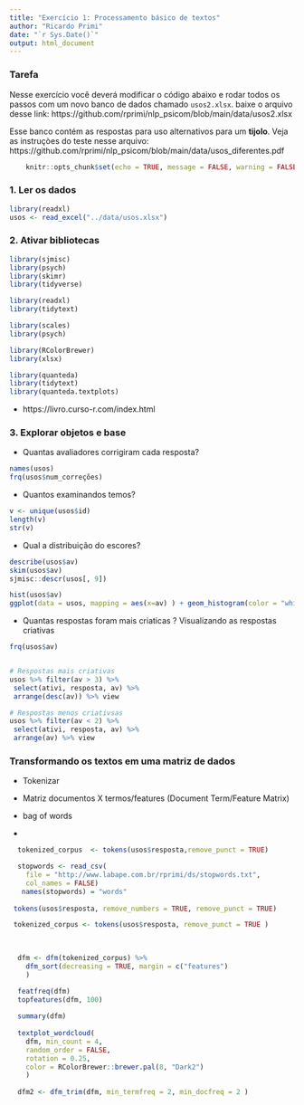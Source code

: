 ```yaml
---
title: "Exercício 1: Processamento básico de textos"
author: "Ricardo Primi"
date: "`r Sys.Date()`"
output: html_document
---
```


### Tarefa 

Nesse exercício você deverá modificar o código abaixo e rodar todos os passos com um novo banco de dados chamado `usos2.xlsx`. baixe o arquivo desse link: https://github.com/rprimi/nlp_psicom/blob/main/data/usos2.xlsx  

Esse banco contém as respostas para uso alternativos para um **tijolo**. Veja as instruçòes do teste nesse arquivo:
https://github.com/rprimi/nlp_psicom/blob/main/data/usos_diferentes.pdf  


```r
    knitr::opts_chunk$set(echo = TRUE, message = FALSE, warning = FALSE)

```

### 1. Ler os dados
```r
library(readxl)
usos <- read_excel("../data/usos.xlsx")

```

### 2. Ativar bibliotecas
```r
library(sjmisc)
library(psych)
library(skimr)
library(tidyverse)

library(readxl)
library(tidytext)

library(scales)
library(psych)

library(RColorBrewer)  
library(xlsx)

library(quanteda)
library(tidytext)
library(quanteda.textplots)

```

- https://livro.curso-r.com/index.html

### 3. Explorar objetos e base
- Quantas avaliadores corrigiram cada resposta? 
```r
names(usos)
frq(usos$num_correções)
```

- Quantos examinandos temos?
```r
v <- unique(usos$id) 
length(v)
str(v)
```

- Qual a distribuição do escores?
```r
describe(usos$av)
skim(usos$av)
sjmisc::descr(usos[, 9])

hist(usos$av)
ggplot(data = usos, mapping = aes(x=av) ) + geom_histogram(color = "white", binwidth = .5)
```


- Quantas respostas foram mais criaticas ? Visualizando as respostas criativas
```r

frq(usos$av)


# Respostas mais criativas 
usos %>% filter(av > 3) %>% 
 select(ativi, resposta, av) %>% 
 arrange(desc(av)) %>% view

# Respostas menos criativsas 
usos %>% filter(av < 2) %>% 
 select(ativi, resposta, av) %>% 
 arrange(av) %>% view

```

### Transformando os textos em uma matriz de dados 

- Tokenizar 
- Matriz documentos X termos/features (Document Term/Feature Matrix)
- bag of words


- 
```r
 
  tokenized_corpus  <- tokens(usos$resposta,remove_punct = TRUE)

  stopwords <- read_csv(
    file = "http://www.labape.com.br/rprimi/ds/stopwords.txt", 
    col_names = FALSE)
   names(stopwords) = "words"
 
 tokens(usos$resposta, remove_numbers = TRUE, remove_punct = TRUE) 

 tokenized_corpus <- tokens(usos$resposta, remove_punct = TRUE )
 

  
  dfm <- dfm(tokenized_corpus) %>%
    dfm_sort(decreasing = TRUE, margin = c("features")
    )

  featfreq(dfm)
  topfeatures(dfm, 100) 
  
  summary(dfm)
  
  textplot_wordcloud(
    dfm, min_count = 4, 
    random_order = FALSE, 
    rotation = 0.25,
    color = RColorBrewer::brewer.pal(8, "Dark2")
    )  
  
  dfm2 <- dfm_trim(dfm, min_termfreq = 2, min_docfreq = 2 ) 
  
  
```



